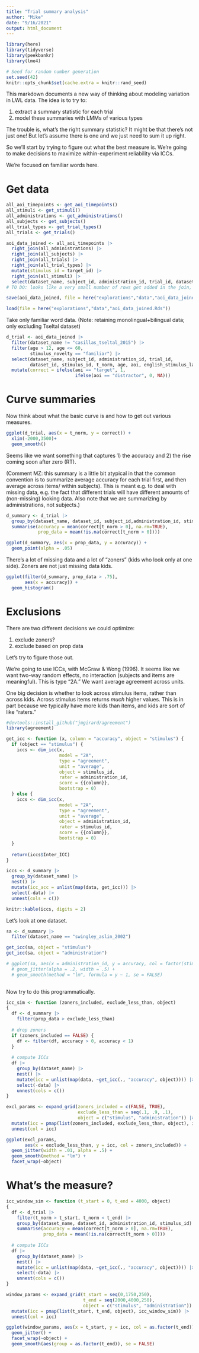 ```yaml
---
title: "Trial summary analysis"
author: "Mike"
date: "9/16/2021"
output: html_document
---
```


```r
library(here)
library(tidyverse)
library(peekbankr)
library(lme4)

# Seed for random number generation
set.seed(42)
knitr::opts_chunk$set(cache.extra = knitr::rand_seed)
```


This markdown documents a new way of thinking about modeling variation in LWL data. The idea is to try to:

1. extract a summary statistic for each trial
2. model these summaries with LMMs of various types

The trouble is, what's the right summary statistic? It might be that there's not just one! But let's assume there is one and we just need to sum it up right. 

So we'll start by trying to figure out what the best measure is. We're going to make decisions to maximize within-experiment reliability via ICCs.

We're focused on familiar words here. 


# Get data

```r
all_aoi_timepoints <- get_aoi_timepoints()
all_stimuli <- get_stimuli()
all_administrations <- get_administrations()
all_subjects <- get_subjects()
all_trial_types <- get_trial_types() 
all_trials <- get_trials() 

aoi_data_joined <- all_aoi_timepoints |>
  right_join(all_administrations) |>
  right_join(all_subjects) |>
  right_join(all_trials) |>
  right_join(all_trial_types) |>
  mutate(stimulus_id = target_id) |>
  right_join(all_stimuli) |>
  select(dataset_name, subject_id, administration_id, trial_id, dataset_id, stimulus_id, t_norm, age, aoi, english_stimulus_label, stimulus_novelty)
# TO DO: looks like a very small number of rows get added in the join, probably a sign of an issue/ ambiguity somewhere.

save(aoi_data_joined, file = here("explorations","data","aoi_data_joined.Rds"))
```

```r
load(file = here("explorations","data","aoi_data_joined.Rds"))
```

Take only familiar word data. 
(Note: retaining monolingual+bilingual data; only excluding Tseltal dataset)

```r
d_trial <- aoi_data_joined |>
  filter(dataset_name != "casillas_tseltal_2015") |>
  filter(age > 12, age <= 60, 
         stimulus_novelty == "familiar") |> 
  select(dataset_name, subject_id, administration_id, trial_id, 
         dataset_id, stimulus_id, t_norm, age, aoi, english_stimulus_label) |>
  mutate(correct = ifelse(aoi == "target", 1, 
                          ifelse(aoi == "distractor", 0, NA)))
```

# Curve summaries

Now think about what the basic curve is and how to get out various measures. 

```r
ggplot(d_trial, aes(x = t_norm, y = correct)) + 
  xlim(-2000,3500)+
  geom_smooth()
```

Seems like we want something that captures 1) the accuracy and 2) the rise coming soon after zero (RT).

(Comment MZ: this summary is a little bit atypical in that the common convention is to summarize average accuracy for each trial first, and then average across items/ within subjects). This is meant e.g. to deal with missing data, e.g. the fact that different trials will have different amounts of (non-missing) looking data. Also note that we are summarizing by administrations, not subjects.)

```r
d_summary <- d_trial |>
  group_by(dataset_name, dataset_id, subject_id,administration_id, stimulus_id) |>
  summarise(accuracy = mean(correct[t_norm > 0], na.rm=TRUE),
            prop_data = mean(!is.na(correct[t_norm > 0])))

ggplot(d_summary, aes(x = prop_data, y = accuracy)) +
  geom_point(alpha = .05)
```
There's a lot of missing data and a lot of "zoners" (kids who look only at one side). Zoners are not just missing data kids.

```r
ggplot(filter(d_summary, prop_data > .75),
       aes(x = accuracy)) + 
  geom_histogram()
```

# Exclusions

There are two different decisions we could optimize:

1. exclude zoners?
2. exclude based on prop data

Let's try to figure those out. 

We're going to use ICCs, with McGraw & Wong (1996). It seems like we want two-way random effects, no interaction (subjects and items are meaningful). This is type "2A." We want average agreement across units.

One big decision is whether to look across stimulus items, rather than across kids. Across stimulus items returns *much* higher values. This is in part because we typically have more kids than items, and kids are sort of like "raters." 

```r
#devtools::install_github("jmgirard/agreement")
library(agreement)

get_icc <- function (x, column = "accuracy", object = "stimulus") {
  if (object == "stimulus") {
    iccs <- dim_icc(x, 
                    model = "2A", 
                    type = "agreement", 
                    unit = "average",
                    object = stimulus_id, 
                    rater = administration_id,
                    score = {{column}}, 
                    bootstrap = 0)
  } else {
    iccs <- dim_icc(x, 
                    model = "2A", 
                    type = "agreement", 
                    unit = "average",
                    object = administration_id, 
                    rater = stimulus_id,
                    score = {{column}}, 
                    bootstrap = 0)
  }
  
  return(iccs$Inter_ICC)
}

iccs <- d_summary |>
  group_by(dataset_name) |> 
  nest() |>
  mutate(icc_acc = unlist(map(data, get_icc))) |>
  select(-data) |>
  unnest(cols = c())

knitr::kable(iccs, digits = 2)
```

Let's look at one dataset. 

```r
sa <- d_summary |> 
  filter(dataset_name == "swingley_aslin_2002")

get_icc(sa, object = "stimulus")
get_icc(sa, object = "administration")

# ggplot(sa, aes(x = administration_id, y = accuracy, col = factor(stimulus_id))) +
  # geom_jitter(alpha = .2, width = .5) + 
  # geom_smooth(method = "lm", formula = y ~ 1, se = FALSE)
  
```


Now try to do this programmatically. 

```r

icc_sim <- function (zoners_included, exclude_less_than, object) 
{
  df <- d_summary |>
    filter(prop_data > exclude_less_than)
  
  # drop zoners
  if (zoners_included == FALSE) { 
    df <- filter(df, accuracy > 0, accuracy < 1) 
  }
  
  # compute ICCs
  df |> 
    group_by(dataset_name) |> 
    nest() |>
    mutate(icc = unlist(map(data, ~get_icc(., "accuracy", object)))) |>
    select(-data) |>
    unnest(cols = c()) 
}

excl_params <- expand_grid(zoners_included = c(FALSE, TRUE),
                           exclude_less_than = seq(.1, .9, .1), 
                           object = c("stimulus", "administration")) |>
  mutate(icc = pmap(list(zoners_included, exclude_less_than, object), icc_sim)) |>
  unnest(col = icc)
```

```r
ggplot(excl_params,
       aes(x = exclude_less_than, y = icc, col = zoners_included)) + 
  geom_jitter(width = .01, alpha = .5) + 
  geom_smooth(method = "lm") + 
  facet_wrap(~object)
```

# What's the measure? 


```r
icc_window_sim <- function (t_start = 0, t_end = 4000, object) 
{
  df <- d_trial |>
    filter(t_norm > t_start, t_norm < t_end) |>
    group_by(dataset_name, dataset_id, administration_id, stimulus_id) |>
    summarise(accuracy = mean(correct[t_norm > 0], na.rm=TRUE),
              prop_data = mean(!is.na(correct[t_norm > 0])))
  
  # compute ICCs
  df |> 
    group_by(dataset_name) |> 
    nest() |>
    mutate(icc = unlist(map(data, ~get_icc(., "accuracy", object)))) |>
    select(-data) |>
    unnest(cols = c()) 
}

window_params <- expand_grid(t_start = seq(0,1750,250),
                             t_end = seq(2000,4000,250),
                             object = c("stimulus", "administration")) |>
  mutate(icc = pmap(list(t_start, t_end, object), icc_window_sim)) |>
  unnest(col = icc)

```

```r
ggplot(window_params, aes(x = t_start, y = icc, col = as.factor(t_end))) + 
  geom_jitter() + 
  facet_wrap(~object) + 
  geom_smooth(aes(group = as.factor(t_end)), se = FALSE)
```

